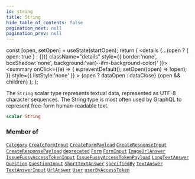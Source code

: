 ```yaml
---
id: string
title: String
hide_table_of_contents: false
pagination_next: null
pagination_prev: null
---
```







  const [open, setOpen] = useState(startOpen);
  return (
    <details {...(open ? { open: true } : {})} className="details" style={{ border:'none', boxShadow:'none', background:'var(--ifm-background-color)' }}>
      <summary
        onClick={(e) => {
          e.preventDefault();
          setOpen((open) => !open);
        }}
        style={{ listStyle:'none' }}
      >
      {open ? dataOpen : dataClose}
      </summary>
      {open && children}
    </details>
  );
};




The `String` scalar type represents textual data, represented as UTF-8 character sequences. The String type is most often used by GraphQL to represent free-form human-readable text.


```graphql
scalar String
```




### Member of

[`Category`](/objects/category)  <Badge class="secondary" text="object"/><Bullet />[`CreateFormInput`](/inputs/create-form-input)  <Badge class="secondary" text="input"/><Bullet />[`CreateFormPayload`](/objects/create-form-payload)  <Badge class="secondary" text="object"/><Bullet />[`CreateResponseInput`](/inputs/create-response-input)  <Badge class="secondary" text="input"/><Bullet />[`CreateResponsePayload`](/objects/create-response-payload)  <Badge class="secondary" text="object"/><Bullet />[`deprecated`](/directives/deprecated)  <Badge class="secondary" text="directive"/><Bullet />[`Form`](/objects/form)  <Badge class="secondary" text="object"/><Bullet />[`FormInput`](/inputs/form-input)  <Badge class="secondary" text="input"/><Bullet />[`ImageUrlAnswer`](/objects/image-url-answer)  <Badge class="secondary" text="object"/><Bullet />[`IssueFussyAccessTokenInput`](/inputs/issue-fussy-access-token-input)  <Badge class="secondary" text="input"/><Bullet />[`IssueFussyAccessTokenPayload`](/objects/issue-fussy-access-token-payload)  <Badge class="secondary" text="object"/><Bullet />[`LongTextAnswer`](/objects/long-text-answer)  <Badge class="secondary" text="object"/><Bullet />[`Question`](/objects/question)  <Badge class="secondary" text="object"/><Bullet />[`QuestionInput`](/inputs/question-input)  <Badge class="secondary" text="input"/><Bullet />[`ShortTextAnswer`](/objects/short-text-answer)  <Badge class="secondary" text="object"/><Bullet />[`specifiedBy`](/directives/specified-by)  <Badge class="secondary" text="directive"/><Bullet />[`TextAnswer`](/objects/text-answer)  <Badge class="secondary" text="object"/><Bullet />[`TextAnswerInput`](/inputs/text-answer-input)  <Badge class="secondary" text="input"/><Bullet />[`UrlAnswer`](/objects/url-answer)  <Badge class="secondary" text="object"/><Bullet />[`User`](/objects/user)  <Badge class="secondary" text="object"/><Bullet />[`userByAccessToken`](/queries/user-by-access-token)  <Badge class="secondary" text="query"/>

